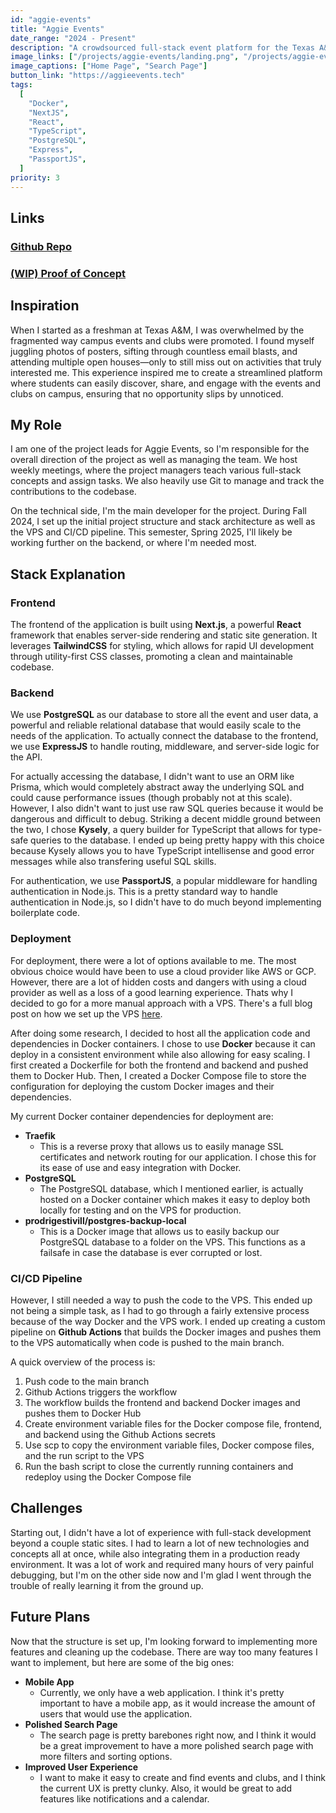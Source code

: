 ```yaml
---
id: "aggie-events"
title: "Aggie Events"
date_range: "2024 - Present"
description: "A crowdsourced full-stack event platform for the Texas A&M campus, featuring event creation, advanced searching, and user authentication."
image_links: ["/projects/aggie-events/landing.png", "/projects/aggie-events/search.png"]
image_captions: ["Home Page", "Search Page"]
button_link: "https://aggieevents.tech"
tags:
  [
    "Docker",
    "NextJS",
    "React",
    "TypeScript",
    "PostgreSQL",
    "Express",
    "PassportJS",
  ]
priority: 3
---
```


## Links
### [Github Repo](https://github.com/Aggie-Events/aggie-events) 
### [(WIP) Proof of Concept](https://aggieevents.tech)

## Inspiration
When I started as a freshman at Texas A&M, I was overwhelmed by the fragmented way campus events and clubs were promoted. I found myself juggling photos of posters, sifting through countless email blasts, and attending multiple open houses—only to still miss out on activities that truly interested me. This experience inspired me to create a streamlined platform where students can easily discover, share, and engage with the events and clubs on campus, ensuring that no opportunity slips by unnoticed.

## My Role
I am one of the project leads for Aggie Events, so I'm responsible for the overall direction of the project as well as managing the team. We host weekly meetings, where the project managers teach various full-stack concepts and assign tasks. We also heavily use Git to manage and track the contributions to the codebase.

On the technical side, I'm the main developer for the project. During Fall 2024, I set up the initial project structure and stack architecture as well as the VPS and CI/CD pipeline. This semester, Spring 2025, I'll likely be working further on the backend, or where I'm needed most.

## Stack Explanation
### Frontend
The frontend of the application is built using **Next.js**, a powerful **React** framework that enables server-side rendering and static site generation. It leverages **TailwindCSS** for styling, which allows for rapid UI development through utility-first CSS classes, promoting a clean and maintainable codebase.

### Backend
We use **PostgreSQL** as our database to store all the event and user data, a powerful and reliable relational database that would easily scale to the needs of the application. To actually connect the database to the frontend, we use **ExpressJS** to handle routing, middleware, and server-side logic for the API. 

For actually accessing the database, I didn't want to use an ORM like Prisma, which would completely abstract away the underlying SQL and could cause performance issues (though probably not at this scale). However, I also didn't want to just use raw SQL queries because it would be dangerous and difficult to debug. Striking a decent middle ground between the two, I chose **Kysely**, a query builder for TypeScript that allows for type-safe queries to the database. I ended up being pretty happy with this choice because Kysely allows you to have TypeScript intellisense and good error messages while also transfering useful SQL skills. 

For authentication, we use **PassportJS**, a popular middleware for handling authentication in Node.js. This is a pretty standard way to handle authentication in Node.js, so I didn't have to do much beyond implementing boilerplate code.

### Deployment
For deployment, there were a lot of options available to me. The most obvious choice would have been to use a cloud provider like AWS or GCP. However, there are a lot of hidden costs and dangers with using a cloud provider as well as a loss of a good learning experience. Thats why I decided to go for a more manual approach with a VPS. There's a full blog post on how we set up the VPS [here](https://blog.aggieevents.tech/posts/first_blog_post/). 

After doing some research, I decided to host all the application code and dependencies in Docker containers. I chose to use **Docker** because it can deploy in a consistent environment while also allowing for easy scaling. I first created a Dockerfile for both the frontend and backend and pushed them to Docker Hub. Then, I created a Docker Compose file to store the configuration for deploying the custom Docker images and their dependencies.

My current Docker container dependencies for deployment are:
- **Traefik** 
  - This is a reverse proxy that allows us to easily manage SSL certificates and network routing for our application. I chose this for its ease of use and easy integration with Docker.
- **PostgreSQL**
  - The PostgreSQL database, which I mentioned earlier, is actually hosted on a Docker container which makes it easy to deploy both locally for testing and on the VPS for production.
- **prodrigestivill/postgres-backup-local**
  - This is a Docker image that allows us to easily backup our PostgreSQL database to a folder on the VPS. This functions as a failsafe in case the database is ever corrupted or lost.

### CI/CD Pipeline
However, I still needed a way to push the code to the VPS. This ended up not being a simple task, as I had to go through a fairly extensive process because of the way Docker and the VPS work. I ended up creating a custom pipeline on **Github Actions** that builds the Docker images and pushes them to the VPS automatically when code is pushed to the main branch. 

A quick overview of the process is:
1. Push code to the main branch
2. Github Actions triggers the workflow
3. The workflow builds the frontend and backend Docker images and pushes them to Docker Hub
4. Create environment variable files for the Docker compose file, frontend, and backend using the Github Actions secrets
5. Use scp to copy the environment variable files, Docker compose files, and the run script to the VPS
6. Run the bash script to close the currently running containers and redeploy using the Docker Compose file

## Challenges
Starting out, I didn't have a lot of experience with full-stack development beyond a couple static sites. I had to learn a lot of new technologies and concepts all at once, while also integrating them in a production ready environment. It was a lot of work and required many hours of very painful debugging, but I'm on the other side now and I'm glad I went through the trouble of really learning it from the ground up.

## Future Plans
Now that the structure is set up, I'm looking forward to implementing more features and cleaning up the codebase. There are way too many features I want to implement, but here are some of the big ones:

- **Mobile App**
  - Currently, we only have a web application. I think it's pretty important to have a mobile app, as it would increase the amount of users that would use the application.
- **Polished Search Page**
  - The search page is pretty barebones right now, and I think it would be a great improvement to have a more polished search page with more filters and sorting options.
- **Improved User Experience**
  - I want to make it easy to create and find events and clubs, and I think the current UX is pretty clunky. Also, it would be great to add features like notifications and a calendar.




